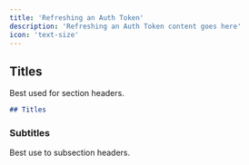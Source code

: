 ```yaml
---
title: 'Refreshing an Auth Token'
description: 'Refreshing an Auth Token content goes here'
icon: 'text-size'
---
```


## Titles

Best used for section headers.

```md
## Titles
```

### Subtitles

Best use to subsection headers.